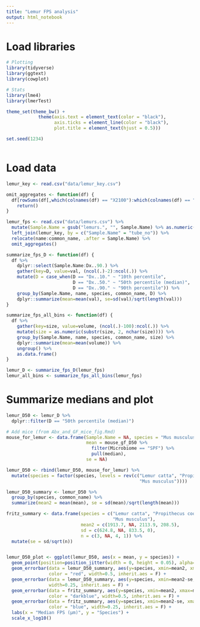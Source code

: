 ```yaml
---
title: "Lemur FPS analysis"
output: html_notebook
---
```



# Load libraries
```r
# Plotting
library(tidyverse)
library(ggtext)
library(cowplot)

# Stats
library(lme4)
library(lmerTest)

theme_set(theme_bw() +
            theme(axis.text = element_text(color = "black"),
                  axis.ticks = element_line(color = "black"),
                  plot.title = element_text(hjust = 0.5)))

set.seed(1234)



```

# Load data
```r
lemur_key <- read.csv("data/lemur_key.csv")

omit_aggregates <- function(df) {
  df[rowSums(df[,which(colnames(df) == "X2100"):which(colnames(df) == "X3500")]) == 0,] %>%
    return()
}

lemur_fps <- read.csv("data/lemurs.csv") %>%
  mutate(Sample.Name = gsub("lemurs.", "", Sample.Name) %>% as.numeric()) %>%
  left_join(lemur_key, by = c("Sample.Name" = "tube_no")) %>%
  relocate(name:common_name, .after = Sample.Name) %>%
  omit_aggregates()

summarize_fps_D <- function(df) {
  df %>%
    dplyr::select(Sample.Name:Dx..90.) %>%
    gather(key=D, value=val, (ncol(.)-2):ncol(.)) %>%
    mutate(D = case_when(D == "Dx..10." ~ "10th percentile",
                         D == "Dx..50." ~ "50th percentile (median)",
                         D == "Dx..90." ~ "90th percentile")) %>%
    group_by(Sample.Name, name, species, common_name, D) %>%
    dplyr::summarize(mean=mean(val), se=sd(val)/sqrt(length(val)))
}

summarize_fps_all_bins <- function(df) {
  df %>%
    gather(key=size, value=volume, (ncol(.)-100):ncol(.)) %>%
    mutate(size = as.numeric(substr(size, 2, nchar(size)))) %>%
    group_by(Sample.Name, name, species, common_name, size) %>%
    dplyr::summarize(mean=mean(volume)) %>%
    ungroup() %>%
    as.data.frame()
}

lemur_D <- summarize_fps_D(lemur_fps)
lemur_all_bins <- summarize_fps_all_bins(lemur_fps)

```

# Summarize medians and plot
```r
lemur_D50 <- lemur_D %>%
  dplyr::filter(D == "50th percentile (median)")

# Add mice (from Abx_and_GF_mice_fig.Rmd)
mouse_for_lemur <- data.frame(Sample.Name = NA, species = "Mus musculus", common_name = NA, D = NA,
                              mean = mouse_gf_D50 %>%
                                filter(Microbiome == "SPF") %>%
                                pull(median),
                              se = NA)

lemur_D50 <- rbind(lemur_D50, mouse_for_lemur) %>%
  mutate(species = factor(species, levels = rev(c("Lemur catta", "Propithecus coquereli", "Varecia variegata",
                                                  "Mus musculus"))))

lemur_D50_summary <- lemur_D50 %>%
  group_by(species, common_name) %>%
  summarize(mean2 = mean(mean), se = sd(mean)/sqrt(length(mean)))

fritz_summary <- data.frame(species = c("Lemur catta", "Propithecus coquereli", "Varecia variegata",
                                        "Mus musculus"),
                            mean2 = c(1913.7, NA, 2113.9, 208.5),
                            sd = c(624.8, NA, 833.5, 0),
                            n = c(3, NA, 4, 1)) %>%
  mutate(se = sd/sqrt(n))


lemur_D50_plot <- ggplot(lemur_D50, aes(x = mean, y = species)) +
  geom_point(position=position_jitter(width = 0, height = 0.05), alpha=0.25) +
  geom_errorbar(data = lemur_D50_summary, aes(y=species, xmin=mean2, xmax=mean2),
                color = "red", width=0.5, inherit.aes = F) +
  geom_errorbar(data = lemur_D50_summary, aes(y=species, xmin=mean2-se, xmax=mean2+se),
                width=0.25, inherit.aes = F) +
  geom_errorbar(data = fritz_summary, aes(y=species, xmin=mean2, xmax=mean2),
                color = "darkblue", width=0.5, inherit.aes = F) +
  geom_errorbar(data = fritz_summary, aes(y=species, xmin=mean2-se, xmax=mean2+se),
                color = "blue", width=0.25, inherit.aes = F) +
  labs(x = "Median FPS (μm)", y = "Species") +
  scale_x_log10()

```




